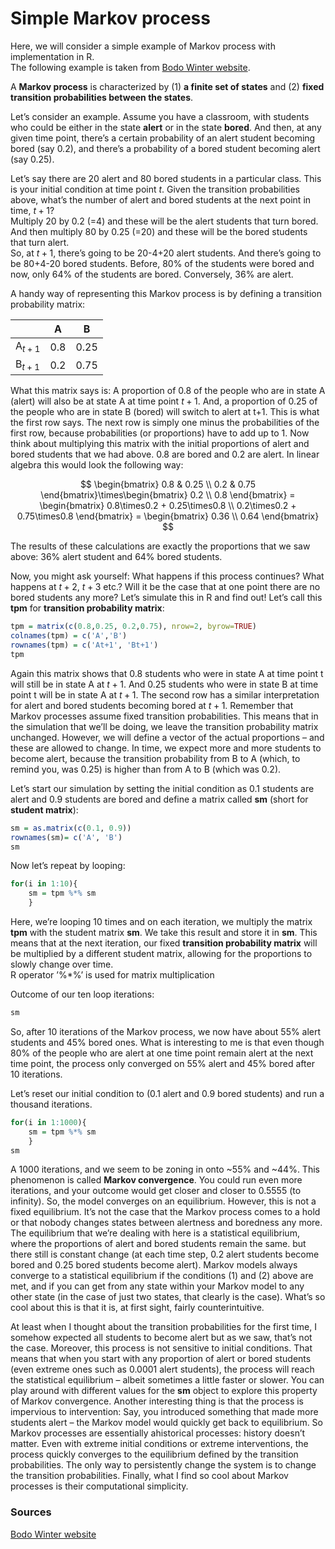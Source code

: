 # Simple Markov process


Here, we will consider a simple example of Markov process with implementation in R.  
The following example is taken from [Bodo Winter website](http://www.bodowinter.com).  

A **Markov process** is characterized by (1) **a finite set of states** and (2) **fixed transition probabilities between the states**.  

Let's consider an example. Assume you have a classroom, with students who could be either in the state **alert** or in the state **bored**. And	 then, at any given time point, there's a certain probability of an alert student becoming bored (say 0.2), and there's a probability of a  bored student becoming alert (say 0.25).  

Let's say there are 20 alert and 80 bored students in a particular class. This is your initial condition at time point	$t$. Given the	transition probabilities above,	what's the number of alert and bored students at the next point in time, $t+1$?  	
Multiply 20 by 0.2 (=4) and these will be the alert students that	turn bored.	 
And	then multiply 80 by 0.25 (=20) and these will be the bored students that turn alert.  
So, at $t+1$, there's going to be 20-4+20 alert students. And there's going to be 80+4-20 bored students. Before, 80% of the students were bored and now, only 64% of the students are bored. Conversely, 36% are alert.  

A handy way of representing this Markov process is by defining a transition probability matrix:  

|           | A   | B    |
|-----------|-----|------|
| A$_{t+1}$ | 0.8 | 0.25 |
| B$_{t+1}$ | 0.2 | 0.75 |

What this matrix says is: A proportion of 0.8 of the people who are in state A (alert) will also be at state A at time point $t+1$. And, a proportion of 0.25 of the people who are in state B (bored) will switch to alert at t+1. This is what the first row says. The next row is simply one minus the probabilities of the first row, because probabilities (or proportions) have to add up to 1. Now think about multiplying this matrix with the initial proportions of alert and bored students that we had above. 0.8 are bored and 0.2 are alert. In linear algebra this would look the following way:  

<div>
$$
\begin{bmatrix}
 0.8 & 0.25 \\
 0.2 & 0.75
\end{bmatrix}\times\begin{bmatrix}
 0.2 \\
 0.8
\end{bmatrix} = \begin{bmatrix}
 0.8\times0.2 + 0.25\times0.8 \\
 0.2\times0.2 + 0.75\times0.8
\end{bmatrix} = \begin{bmatrix}
0.36 \\
0.64
\end{bmatrix}
$$
</div>

The results of these calculations are exactly the proportions that we saw above: 36% alert student and 64% bored students.  

Now, you might ask yourself: What happens if this process continues? What happens at $t+2$, $t+3$ etc.? Will it be the case that at one point there are no bored students any more? Let's simulate this in R and find out! Let's call this **tpm** for **transition probability matrix**:  

```R
tpm = matrix(c(0.8,0.25, 0.2,0.75), nrow=2, byrow=TRUE)
colnames(tpm) = c('A','B')
rownames(tpm) = c('At+1', 'Bt+1')
tpm
```

Again this matrix shows that 0.8 students who were in state A at time point t will still be in state A at $t+1$. And 0.25 students who were in state B at time point t will be in state A at $t+1$. The second row has a similar interpretation for alert and bored students becoming bored at $t+1$. Remember that Markov processes assume fixed transition probabilities. This means that in the simulation that we'll be doing, we leave the transition probability matrix unchanged. However, we will define a vector of the actual proportions – and these are allowed to change. In time, we expect more and more students to become alert, because the transition probability from B to A (which, to remind you, was 0.25) is higher than from A to B (which was 0.2).  

Let's start our simulation by setting the initial condition as 0.1 students are alert and 0.9 students are bored and define a matrix called **sm** (short for **student matrix**):  
```R
sm = as.matrix(c(0.1, 0.9))
rownames(sm)= c('A', 'B')
sm
```
Now let's repeat by looping:

```R
for(i in 1:10){
    sm = tpm %*% sm
    }
```
Here, we're looping 10 times and on each iteration, we multiply the matrix **tpm** with the student matrix **sm**. We take this result and store it in **sm**. This means that at the next iteration, our fixed **transition probability matrix** will be multiplied by a different student matrix, allowing for the proportions to slowly change over time.  
R operator '%*%' is used for matrix multiplication

Outcome of our ten loop iterations:
```R
sm
```

So, after 10 iterations of the Markov process, we now have about 55% alert students and 45% bored ones. What is interesting to me is that even though 80% of the people who are alert at one time point remain alert at the next time point, the process only converged on 55% alert and 45% bored after 10 iterations.

Let's reset our initial condition to (0.1 alert and 0.9 bored students) and run a thousand iterations. 
```R
for(i in 1:1000){
    sm = tpm %*% sm
    }
sm
```

A 1000 iterations, and we seem to be zoning in onto ~55% and ~44%. This phenomenon is called **Markov convergence**. You could run even more iterations, and your outcome would get closer and closer to 0.5555 (to infinity). So, the model converges on an equilibrium. However, this is not a fixed equilibrium. It's not the case that the Markov process comes to a hold or that nobody changes states between alertness and boredness any more. The equilibrium that we're dealing with here is a statistical equilibrium, where the proportions of alert and bored students remain the same. but there still is constant change (at each time step, 0.2 alert students become bored and 0.25 bored students become alert). Markov models always converge to a statistical equilibrium if the conditions (1) and (2) above are met, and if you can get from any state within your Markov model to any other state (in the case of just two states, that clearly is the case). What's so cool about this is that it is, at first sight, fairly counterintuitive.

At least when I thought about the transition probabilities for the first time, I somehow expected all students to become alert but as we saw, that's not the case. Moreover, this process is not sensitive to initial conditions. That means that when you start with any proportion of alert or bored students (even extreme ones such as 0.0001 alert students), the process will reach the statistical equilibrium – albeit sometimes a little faster or slower. You can play around with different values for the **sm** object to explore this property of Markov convergence. Another interesting thing is that the process is impervious to intervention: Say, you introduced something that made more students alert – the Markov model would quickly get back to equilibrium. So Markov processes are essentially ahistorical processes: history doesn't matter. Even with extreme initial conditions or extreme interventions, the process quickly converges to the equilibrium defined by the transition probabilities. The only way to persistently change the system is to change the transition probabilities. Finally, what I find so cool about Markov processes is their computational simplicity.  

### Sources
[Bodo Winter website](http://www.bodowinter.com)
